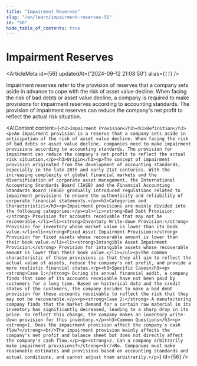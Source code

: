 ```yaml
---
title: "Impairment Reserves"
slug: "/en/learn/impairment-reserves-56"
id: "56"
hide_table_of_contents: true
---
```



# Impairment Reserves

<ArticleMeta id={56} updatedAt={'2024-09-12 21:08:50'} alias={`[]`} />
<div className='border-solid border-b border-t-0 my-4 border-[var(--ifm-color-gray-300)]' />

Impairment reserves refer to the provision of reserves that a company sets aside in advance to cope with the risk of asset value decline. When facing the risk of bad debts or asset value decline, a company is required to make provisions for impairment reserves according to accounting standards. The provision of impairment reserves can reduce the company's net profit to reflect the actual risk situation.

<AIContent content={`<h2>Impairment Provision</h2><h3>Definition</h3><p>An impairment provision is a reserve that a company sets aside in anticipation of the risk of asset value decline. When facing the risk of bad debts or asset value decline, companies need to make impairment provisions according to accounting standards. The provision for impairment can reduce the company's net profit to reflect the actual risk situation.</p><h3>Origin</h3><p>The concept of impairment provision originated from the development of accounting standards, especially in the late 20th and early 21st centuries. With the increasing complexity of global financial markets and the diversification of corporate asset management, the International Accounting Standards Board (IASB) and the Financial Accounting Standards Board (FASB) gradually introduced regulations related to impairment provisions to ensure the authenticity and reliability of corporate financial statements.</p><h3>Categories and Characteristics</h3><p>Impairment provisions are mainly divided into the following categories:</p><ul><li><strong>Bad Debt Provision:</strong> Provision for accounts receivable that may not be recoverable.</li><li><strong>Inventory Write-down Provision:</strong> Provision for inventory whose market value is lower than its book value.</li><li><strong>Fixed Asset Impairment Provision:</strong> Provision for fixed assets whose recoverable amount is lower than their book value.</li><li><strong>Intangible Asset Impairment Provision:</strong> Provision for intangible assets whose recoverable amount is lower than their book value.</li></ul><p>The common characteristic of these provisions is that they all aim to reflect the actual value of assets, reduce the company's net profit, and provide a more realistic financial status.</p><h3>Specific Cases</h3><p><strong>Case 1:</strong> During its annual financial audit, a company finds that some of its accounts receivable have not been paid by customers for a long time. Based on historical data and the credit status of the customers, the company decides to make a bad debt provision for these accounts receivable to reflect the risk that they may not be recoverable.</p><p><strong>Case 2:</strong> A manufacturing company finds that the market demand for a certain raw material in its inventory has significantly decreased, leading to a sharp drop in its price. To reflect this change, the company makes an inventory write-down provision for this inventory.</p><h3>Common Questions</h3><p><strong>1. Does the impairment provision affect the company's cash flow?</strong><br/>The impairment provision mainly affects the company's net profit and balance sheet but does not directly affect the company's cash flow.</p><p><strong>2. Can a company arbitrarily make impairment provisions?</strong><br/>No. Companies must make reasonable estimates and provisions based on accounting standards and actual conditions, and cannot adjust them arbitrarily.</p>`} id={56} />
